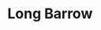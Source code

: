 
# Long Barrow
<ProjectDetails
  region="The Wall"
  house="Night's Watch"
  type="Ruin"
  status="Completed"
  warp="/warp longbarrow"
  projectLead=""
  dateStarted="undefined"
  dateCompleted="undefined"
/>
